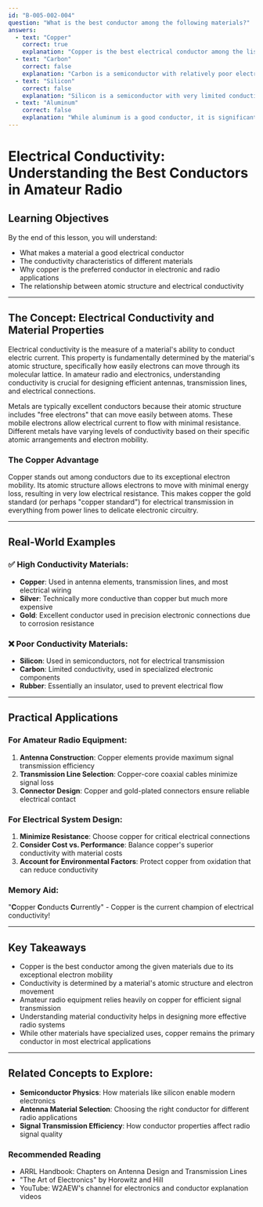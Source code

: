 ```yaml
---
id: "B-005-002-004"
question: "What is the best conductor among the following materials?"
answers:
  - text: "Copper"
    correct: true
    explanation: "Copper is the best electrical conductor among the listed materials due to its atomic structure, which allows electrons to move with minimal resistance. Its high electrical conductivity (5.96 × 10^7 siemens/meter) makes it the preferred material for electrical wiring, antenna elements, and RF transmission components in amateur radio and other electronic applications."
  - text: "Carbon"
    correct: false
    explanation: "Carbon is a semiconductor with relatively poor electrical conductivity compared to copper. While carbon can conduct electricity, its resistance is significantly higher, making it unsuitable for applications requiring efficient electrical transmission. Carbon is more commonly used in electronic components like resistors and transistors, not as a primary conductor."
  - text: "Silicon"
    correct: false
    explanation: "Silicon is a semiconductor with very limited conductivity. Its primary use in electronics is in creating transistors, integrated circuits, and solar cells, where its unique electrical properties are valuable. However, as a conductor, silicon has much higher resistance than copper and is not suitable for electrical transmission."
  - text: "Aluminum"
    correct: false
    explanation: "While aluminum is a good conductor, it is significantly less conductive than copper. Aluminum has approximately 60% the conductivity of copper and is more prone to oxidation, which can further reduce its electrical performance. Amateur radio operators typically prefer copper for antenna elements and electrical connections due to its superior conductivity."
---
```


# Electrical Conductivity: Understanding the Best Conductors in Amateur Radio

## Learning Objectives
By the end of this lesson, you will understand:
- What makes a material a good electrical conductor
- The conductivity characteristics of different materials
- Why copper is the preferred conductor in electronic and radio applications
- The relationship between atomic structure and electrical conductivity

---

## The Concept: Electrical Conductivity and Material Properties

Electrical conductivity is the measure of a material's ability to conduct electric current. This property is fundamentally determined by the material's atomic structure, specifically how easily electrons can move through its molecular lattice. In amateur radio and electronics, understanding conductivity is crucial for designing efficient antennas, transmission lines, and electrical connections.

Metals are typically excellent conductors because their atomic structure includes "free electrons" that can move easily between atoms. These mobile electrons allow electrical current to flow with minimal resistance. Different metals have varying levels of conductivity based on their specific atomic arrangements and electron mobility.

### The Copper Advantage

Copper stands out among conductors due to its exceptional electron mobility. Its atomic structure allows electrons to move with minimal energy loss, resulting in very low electrical resistance. This makes copper the gold standard (or perhaps "copper standard") for electrical transmission in everything from power lines to delicate electronic circuitry.

---

## Real-World Examples

### ✅ High Conductivity Materials:
- **Copper**: Used in antenna elements, transmission lines, and most electrical wiring
- **Silver**: Technically more conductive than copper but much more expensive
- **Gold**: Excellent conductor used in precision electronic connections due to corrosion resistance

### ❌ Poor Conductivity Materials:
- **Silicon**: Used in semiconductors, not for electrical transmission
- **Carbon**: Limited conductivity, used in specialized electronic components
- **Rubber**: Essentially an insulator, used to prevent electrical flow

---

## Practical Applications

### For Amateur Radio Equipment:
1. **Antenna Construction**: Copper elements provide maximum signal transmission efficiency
2. **Transmission Line Selection**: Copper-core coaxial cables minimize signal loss
3. **Connector Design**: Copper and gold-plated connectors ensure reliable electrical contact

### For Electrical System Design:
1. **Minimize Resistance**: Choose copper for critical electrical connections
2. **Consider Cost vs. Performance**: Balance copper's superior conductivity with material costs
3. **Account for Environmental Factors**: Protect copper from oxidation that can reduce conductivity

### Memory Aid:
"**C**opper **C**onducts **C**urrently" - Copper is the current champion of electrical conductivity!

---

## Key Takeaways

- Copper is the best conductor among the given materials due to its exceptional electron mobility
- Conductivity is determined by a material's atomic structure and electron movement
- Amateur radio equipment relies heavily on copper for efficient signal transmission
- Understanding material conductivity helps in designing more effective radio systems
- While other materials have specialized uses, copper remains the primary conductor in most electrical applications

---

## Related Concepts to Explore:
- **Semiconductor Physics**: How materials like silicon enable modern electronics
- **Antenna Material Selection**: Choosing the right conductor for different radio applications
- **Signal Transmission Efficiency**: How conductor properties affect radio signal quality

### Recommended Reading
- ARRL Handbook: Chapters on Antenna Design and Transmission Lines
- "The Art of Electronics" by Horowitz and Hill
- YouTube: W2AEW's channel for electronics and conductor explanation videos